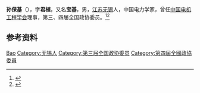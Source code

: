 '''孙保基'''（{{bd|1907年||1968年|}}），字'''君植'''，又名'''宝基'''，男，[[江苏|江苏]][[无锡|无锡]]人，中国电力学家，曾任[[中国电机工程学会|中国电机工程学会]]理事，第三、四届全国政协委员。<ref>{{Cite book|title=历届全国政协委员人名辞典|author=|publisher=中国国际广播出版社|year=1996|isbn=9787507813746|location=北京|pages=286}}</ref><ref>{{Cite book|title=中华人民共和国职官志|author=何虎生, 李耀东, 向常福主编|publisher=中国社会出版社|year=2003|isbn=9787800883934|location=北京|pages=}}</ref>

== 参考资料 ==
{{reflist}}

{{中国人物小作品}}

{{Authority control}}
{{DEFAULTSORT:Sun孙}}
[[Category:孙姓|Bao]]
[[Category:无锡人|Category:无锡人]]
[[Category:第三届全国政协委员|Category:第三届全国政协委员]]
[[Category:第四屆全國政協委員|Category:第四屆全國政協委員]]